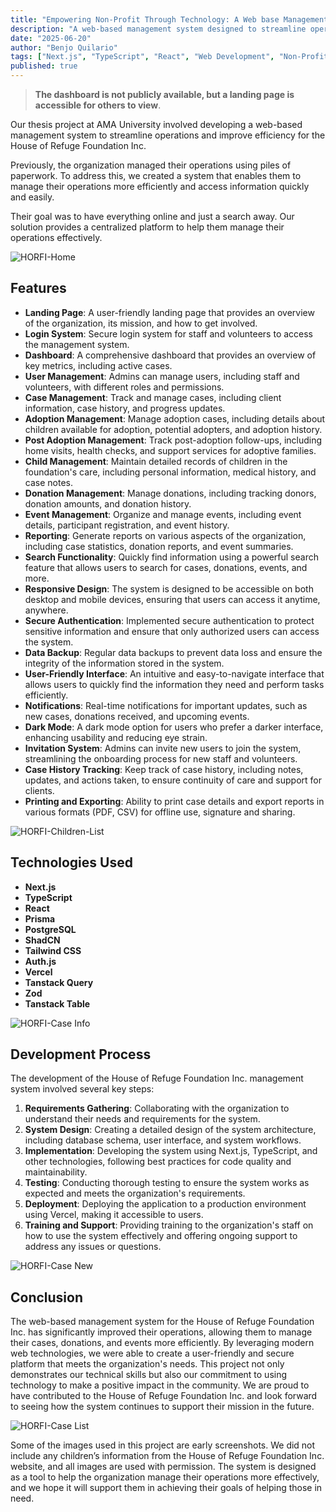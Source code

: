 ```yaml
---
title: "Empowering Non-Profit Through Technology: A Web base Management System for House of Refuge Foundation Inc."
description: "A web-based management system designed to streamline operations and improve efficiency for the House of Refuge Foundation Inc."
date: "2025-06-20"
author: "Benjo Quilario"
tags: ["Next.js", "TypeScript", "React", "Web Development", "Non-Profit"]
published: true
---
```


> **The dashboard is not publicly available, but a landing page is accessible for others to view**.

Our thesis project at AMA University involved developing a web-based management system to streamline operations and improve efficiency for the House of Refuge Foundation Inc.

Previously, the organization managed their operations using piles of paperwork. To address this, we created a system that enables them to manage their operations more efficiently and access information quickly and easily.

Their goal was to have everything online and just a search away. Our solution provides a centralized platform to help them manage their operations effectively.

<img src="/portfolio/Horfi-Dashboard.png" alt="HORFI-Home" />

## Features

- **Landing Page**: A user-friendly landing page that provides an overview of the organization, its mission, and how to get involved.
- **Login System**: Secure login system for staff and volunteers to access the management system.
- **Dashboard**: A comprehensive dashboard that provides an overview of key metrics, including active cases.
- **User Management**: Admins can manage users, including staff and volunteers, with different roles and permissions.
- **Case Management**: Track and manage cases, including client information, case history, and progress updates.
- **Adoption Management**: Manage adoption cases, including details about children available for adoption, potential adopters, and adoption history.
- **Post Adoption Management**: Track post-adoption follow-ups, including home visits, health checks, and support services for adoptive families.
- **Child Management**: Maintain detailed records of children in the foundation's care, including personal information, medical history, and case notes.
- **Donation Management**: Manage donations, including tracking donors, donation amounts, and donation history.
- **Event Management**: Organize and manage events, including event details, participant registration, and event history.
- **Reporting**: Generate reports on various aspects of the organization, including case statistics, donation reports, and event summaries.
- **Search Functionality**: Quickly find information using a powerful search feature that allows users to search for cases, donations, events, and more.
- **Responsive Design**: The system is designed to be accessible on both desktop and mobile devices, ensuring that users can access it anytime, anywhere.
- **Secure Authentication**: Implemented secure authentication to protect sensitive information and ensure that only authorized users can access the system.
- **Data Backup**: Regular data backups to prevent data loss and ensure the integrity of the information stored in the system.
- **User-Friendly Interface**: An intuitive and easy-to-navigate interface that allows users to quickly find the information they need and perform tasks efficiently.
- **Notifications**: Real-time notifications for important updates, such as new cases, donations received, and upcoming events.
- **Dark Mode**: A dark mode option for users who prefer a darker interface, enhancing usability and reducing eye strain.
- **Invitation System**: Admins can invite new users to join the system, streamlining the onboarding process for new staff and volunteers.
- **Case History Tracking**: Keep track of case history, including notes, updates, and actions taken, to ensure continuity of care and support for clients.
- **Printing and Exporting**: Ability to print case details and export reports in various formats (PDF, CSV) for offline use, signature and sharing.

<img src="/portfolio/Horfi-Children-List.png" alt="HORFI-Children-List" />

## Technologies Used

- **Next.js**
- **TypeScript**
- **React**
- **Prisma**
- **PostgreSQL**
- **ShadCN**
- **Tailwind CSS**
- **Auth.js**
- **Vercel**
- **Tanstack Query**
- **Zod**
- **Tanstack Table**

<img src="/portfolio/Horfi-Info.png" alt="HORFI-Case Info" />

## Development Process

The development of the House of Refuge Foundation Inc. management system involved several key steps:

1. **Requirements Gathering**: Collaborating with the organization to understand their needs and requirements for the system.
2. **System Design**: Creating a detailed design of the system architecture, including database schema, user interface, and system workflows.
3. **Implementation**: Developing the system using Next.js, TypeScript, and other technologies, following best practices for code quality and maintainability.
4. **Testing**: Conducting thorough testing to ensure the system works as expected and meets the organization's requirements.
5. **Deployment**: Deploying the application to a production environment using Vercel, making it accessible to users.
6. **Training and Support**: Providing training to the organization's staff on how to use the system effectively and offering ongoing support to address any issues or questions.

<img src="/portfolio/Horfi-New.png" alt="HORFI-Case New" />

## Conclusion

The web-based management system for the House of Refuge Foundation Inc. has significantly improved their operations, allowing them to manage their cases, donations, and events more efficiently. By leveraging modern web technologies, we were able to create a user-friendly and secure platform that meets the organization's needs.
This project not only demonstrates our technical skills but also our commitment to using technology to make a positive impact in the community. We are proud to have contributed to the House of Refuge Foundation Inc. and look forward to seeing how the system continues to support their mission in the future.

<img src="/portfolio/Horfi-Team.png" alt="HORFI-Case List" />

Some of the images used in this project are early screenshots. We did not include any children’s information from the House of Refuge Foundation Inc. website, and all images are used with permission. The system is designed as a tool to help the organization manage their operations more effectively, and we hope it will support them in achieving their goals of helping those in need.
